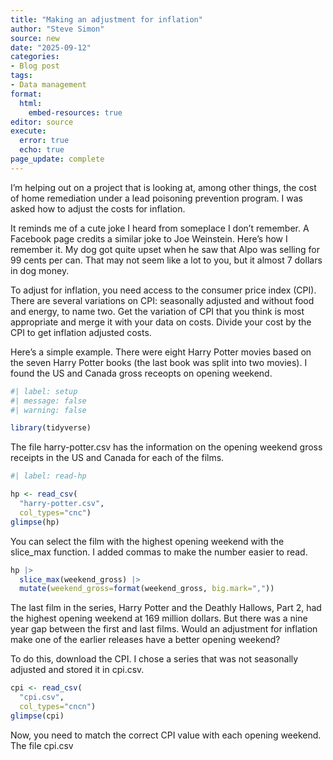 ```yaml
---
title: "Making an adjustment for inflation"
author: "Steve Simon"
source: new
date: "2025-09-12"
categories:
- Blog post
tags:
- Data management
format: 
  html:
    embed-resources: true
editor: source
execute: 
  error: true
  echo: true
page_update: complete
---
```


I'm helping out on a project that is looking at, among other things, the cost of home remediation under a lead poisoning prevention program. I was asked how to adjust the costs for inflation.

<!---more--->

It reminds me of a cute joke I heard from someplace I don't remember. A Facebook page credits a similar joke to Joe Weinstein. Here's how I remember it. My dog got quite upset when he saw that Alpo was selling for 99 cents per can. That may not seem like a lot to you, but it almost 7 dollars in dog money.

To adjust for inflation, you need access to the consumer price index (CPI). There are several variations on CPI: seasonally adjusted and without food and energy, to name two. Get the variation of CPI that you think is most appropriate and merge it with your data on costs. Divide your cost by the CPI to get inflation adjusted costs.

Here's a simple example. There were eight Harry Potter movies based on the seven Harry Potter books (the last book was split into two movies). I found the US and Canada gross receopts on opening weekend.


```r
#| label: setup
#| message: false
#| warning: false

library(tidyverse)
```

The file harry-potter.csv has the information on the opening weekend gross receipts in the US and Canada for each of the films.

```r
#| label: read-hp

hp <- read_csv(
  "harry-potter.csv",
  col_types="cnc")
glimpse(hp)
```

You can select the film with the highest opening weekend with the slice_max function. I added commas to make the number easier to read.

```r
hp |>
  slice_max(weekend_gross) |>
  mutate(weekend_gross=format(weekend_gross, big.mark=","))
```

The last film in the series, Harry Potter and the Deathly Hallows, Part 2, had the highest opening weekend at 169 million dollars. But there was a nine year gap between the first and last films. Would an adjustment for inflation make one of the earlier releases have a better opening weekend?

To do this, download the CPI. I chose a series that was not seasonally adjusted and stored it in cpi.csv.

```r

cpi <- read_csv(
  "cpi.csv",
  col_types="cncn")
glimpse(cpi)
```

Now, you need to match the correct CPI value with each opening weekend.
The file cpi.csv
